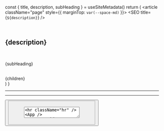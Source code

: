 


<!-- <LAYOUT/> -->

  const { title, description, subHeading } = useSiteMetadata()
  return (
    <Layout location={location}>
      <article className="page" style={{ marginTop: `var(--space-md)` }}>
        <SEO title={`${description}`} />
        <div className="container">
          <div className="content padding">
            <br />
            <div className="card">
              <Image />
              <h2 className="card-heading">{description}</h2>
              <br />
              <p className="card-text">{subHeading}</p>
            </div>
            <br className="br" />
            {children}
          </div>
        </div>
      </article>
    </Layout>
  )
}

<!-- MDX BODY  -->

<hr className="hr" />
<Typography />
<Color />
<Spacing />
<hr className="hr" />
<Button />
<ExampleCard />
<Fieldset />
<Figure />
<NavLink />
<SummaryDetails />
<Textarea />
<hr className="hr" />
<App />
<ContentGrid />
<AsideContentGrid />
<ImageGrid />
<hr className="hr" />
